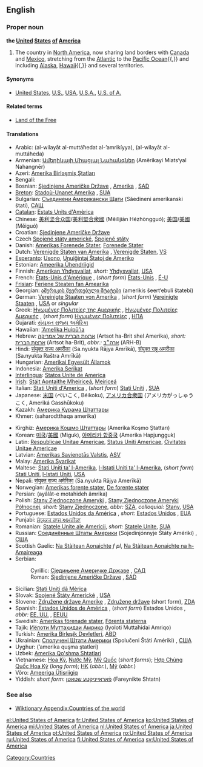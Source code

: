 ==English==

===Proper noun===
'''the [[united|United]] [[states|States]] [[of]] [[America]]'''

# The country in [[North America]], now sharing land borders with [[Canada]] and [[Mexico]], stretching from the [[Atlantic Ocean|Atlantic]] to the [[Pacific Ocean]]{{,}} and including [[Alaska]], [[Hawaii]]{{,}} and several territories. 

====Synonyms====
*{{italbrac-colon|country in North America}} [[United States]], [[U.S.]], [[USA]], [[U.S.A.]], [[U.S. of A.]]

====Related terms====
*[[Land of the Free]]

====Translations====
{{top}}
*Arabic: {{ARchar|[[الولايات المتحدة الامريكية]]}} (al-wilayāt al-muttáħedat al-’amrikíyya), {{ARchar|[[الولايات المتحدة]]}} (al-wilayāt al-muttáħeda) {{fpl}}
*Armenian: [[Ամերիկայի Միացյալ Նահանգներ]] (Amērikayi Miats‘yal Nahangnēr)
*Azeri: [[Amerika Birləşmiş Ştatları]]
*Bengali: {{BNchar|[[মার্কিন যুক্তরাষ্ট্র]]}}
*Bosnian: [[Sjedinjene Američke Države]] {{fpl}}, [[Amerika]] {{f}}, [[SAD]]
*[[Breton]]: [[Stadoù-Unanet Amerika]] {{fpl}}, [[SUA]]
*Bulgarian: [[Съединени Американски Щати]] (Sǎedineni amerikanski štati), [[САЩ]]
*[[Catalan]]: [[Estats Units d'Amèrica]] {{m}} {{p}}
*Chinese: [[美利坚合众国]]/[[美利堅合衆國]] (Měilìjiān Hézhòngguó); [[美国]]/[[美國]] (Měiguó)
*Croatian: [[Sjedinjene Američke Države]] {{fpl}}
*Czech [[Spojené státy americké]], [[Spojené státy]]
*Danish: [[Amerikas Forenede Stater]], [[Forenede Stater]]
*Dutch: [[Verenigde Staten van Amerika]] {{fpl}}, [[Verenigde Staten]], [[VS]]
*[[Esperanto]]: [[Usono]], [[Unuiĝintaj Ŝtatoj de Ameriko]]
*Estonian: [[Ameerika Ühendriigid]]
*Finnish: [[Amerikan Yhdysvallat]], ''short:'' [[Yhdysvallat]], [[USA]]
*French: [[États-Unis d'Amérique]] {{mpl}}, (''short form'') [[États-Unis]] {{mpl}}, [[É-U]]
*[[Frisian]]: [[Feriene Steaten fan Amearika]]
*Georgian: [[ამერიკის შეერთებული შტატები]] (amerikis šeert‘ebuli štatebi)
*German: [[Vereinigte Staaten von Amerika]] {{mpl}}, (''short form'') [[Vereinigte Staaten]] {{mpl}}, [[USA]] {{mpl}} or {{f}} ''singular''
*Greek: [[Ηνωμένες Πολιτείες της Αμερικής]] {{fpl}}, [[Ηνωμένες Πολιτείες Αμερικής]] {{fpl}}, (''short form'') [[Ηνωμένες Πολιτείες]] {{fpl}}, [[ΗΠΑ]]
*Gujarati: [[સંયુકત રાજ્ય અમેરિકા]]
*Hawaiian: [['Amelika Huipū'ia]]
*Hebrew: [[ארצות הברית של אמריקה]] (Artsot ha-Brit shel Amerika), ''short:'' [[ארצות הברית]] (Artsot ha-Brit), ''abbr.:'' [[ארה״ב]] (ARH-B)
*Hindi: [[संयुक्त राज्य अमरीका]] (Sa.nyukta Rājya Amrīkā), [[संयुक्त राष्ट्र अमरीका]] (Sa.nyukta Raštra Amrīkā)
*Hungarian: [[Amerikai Egyesült Államok]]
*Indonesia: [[Amerika Serikat]]
*[[Interlingua]]: [[Statos Unite de America]]
*[[Irish]]: [[Stáit Aontaithe Mheiriceá]], [[Meiriceá]]
*Italian: [[Stati Uniti d'America]] {{mpl}}, (''short form'') [[Stati Uniti]] {{mpl}}, [[SUA]]
*Japanese: [[米国]] (べいこく, Béikoku), [[アメリカ合衆国]] (アメリカがっしゅうこく, Ameriká Gasshūkoku)
*Kazakh: [[Америка Құрама Штаттары]]
*Khmer: {{KMchar|[[សហរដ្ឋអាេមរិក]]}} (saharodtthaqa amerika)
{{mid}}
*Kirghiz: [[Америка Кошмо Штаттары]] (Amerika Koşmo Ştattarı)
*Korean: [[미국]]/[[美國]] (Miguk), [[아메리카 합중국]] (Amerika Hapjungguk)
*Latin: [[Respublicae Unitae Americae]], [[Status Uniti Americae]], [[Civitates Unitae Americae]]
*Latvian: [[Amerikas Savienotās Valstis]], [[ASV]]
*Malay: [[Amerika Syarikat]]
*Maltese: [[Stati Uniti ta' l-Amerika]], [[l-Istati Uniti ta' l-Amerika]], (''short form'') [[Stati Uniti]], [[l-Istati Uniti]], [[USA]]
*Nepali: [[संयुक्त राज्य अमेरिका]] (Sa.nyukta Rājya Amerīkā)
*Norwegian: [[Amerikas forente stater]], [[De forente stater]]
*Persian: {{FAchar|[[ایالات متحده امریکا|ایالات متحده آمریکا]]}} (ayâlât-e motahideh âmrika)
*Polish: [[Stany Zjednoczone Ameryki]] {{m}} {{p}}, [[Stany Zjednoczone Ameryki Północnej]], ''short:'' [[Stany Zjednoczone]], ''abbr:'' [[SZA]], ''colloquial:'' [[Stany]], [[USA]]
*Portuguese: [[Estados Unidos da América]] {{mpl}}, ''short:'' [[Estados Unidos]] {{mpl}}, [[EUA]]
*Punjabi: [[ਸੰਯੁਕਤ ਰਾਜ ਅਮਰੀਕਾ]]
*Romanian: [[Statele Unite ale Americii]], ''short:'' [[Statele Unite]], [[SUA]]
*Russian: [[Соединённые Штаты Америки]] (Sojedinjónnyje Štáty Amériki) {{mpl}}, [[США]]
*Scottish Gaelic: [[Na Stàitean Aonaichte]] ''f pl'', [[Na Stàitean Aonaichte na h-Amaireaga]] {{fpl}}
*Serbian:
*:Cyrillic: [[Сједињене Америчке Државе]] {{fpl}}, [[САД]]
*:Roman: [[Sjedinjene Američke Države]] {{fpl}}, [[SAD]]
*Sicilian: [[Stati Uniti dâ Mèrica]] {{mpl}}
*Slovak: [[Spojené Štáty Americké]] {{mpl}}, [[USA]]
*Slovene: [[Združene države Amerike]] {{fpl}}, [[Združene države]] {{fpl}} (short form), [[ZDA]]
*Spanish: [[Estados Unidos de América]] {{m}} {{s}}, (''short form'') Estados Unidos {{m}} {{s}}, ''abbr:'' [[EE. UU.]] {{m}} {{s}}, [[EEUU]]
*Swedish: [[Amerikas förenade stater]], [[Förenta staterna]]
*Tajik: [[Иёлоти Муттаҳидаи Амриқо]] (Iyoloti Muttaħidai Amriqo)
*Turkish: [[Amerika Birleşik Devletleri]], [[ABD]]
*Ukrainian: [[Сполучені Штати Америки]] (Spolučeni Štáti Amériki) {{mpl}}, [[США#Ukrainian|США]]
*Uyghur: {{FAchar|[[ﺋﺎﻣﯧﺮﯨﻜﺎ ﻗﻮﺷﻤﺎ ﺷﺘﺎﺗﻠﯩﺮﻯ]]}} (’amerika quşma ştatleri)
*Uzbek: [[Amerika Qo'shma Shtatlari]]
*Vietnamese: [[Hoa Kỳ]], [[Nước Mỹ]], [[Mỹ Quốc]] (''short forms''); [[Hợp Chủng Quốc Hoa Kỳ]] (''long form''); [[HK#Vietnamese|HK]] (''abbr.''), [[Mỹ]] (''abbr.'')
*Võro: [[Ameeriga Ütisriigiq]]
*Yiddish: ''short form'': [[פֿאַראייניקטע שטאַטן]] (Fareynikte Shtatn)
{{bottom}}

===See also===
*[[Wiktionary Appendix:Countries of the world]]

[[Category:Countries]]

[[el:United States of America]]
[[fr:United States of America]]
[[ko:United States of America]]
[[mi:United States of America]]
[[nl:United States of America]]
[[ja:United States of America]]
[[pt:United States of America]]
[[ro:United States of America]]
[[ru:United States of America]]
[[fi:United States of America]]
[[sv:United States of America]]